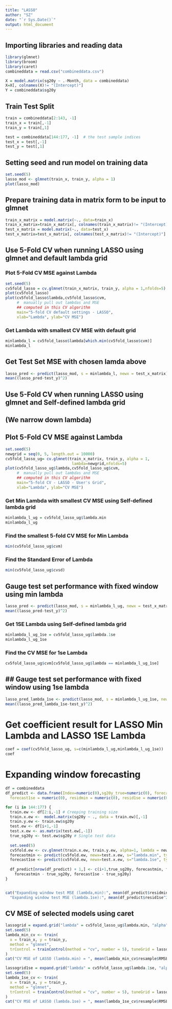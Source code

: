 ```yaml
---
title: "LASSO"
author: "SZ"
date: "`r Sys.Date()`"
output: html_document
---
```


## Importing libraries and reading data
```r
library(glmnet)
library(broom)
library(caret)
combineddata = read.csv("combineddata.csv")

X = model.matrix(sg20y ~ .-Month, data = combineddata)
X=X[, colnames(X)!= "(Intercept)"] 
Y = combineddata$sg20y
```

## Train Test Split
```r
train = combineddata[2:143, -1]
train_x = train[,-1]
train_y = train[,1]

test = combineddata[144:177, -1]  # the test sample indices
test_x = test[,-1]
test_y = test[,1]

```


## Setting seed and run model on training data
```r
set.seed(5)
lasso_mod <- glmnet(train_x, train_y, alpha = 1)
plot(lasso_mod)
```

## Prepare training data in matrix form to be input to glmnet
```r
train_x_matrix = model.matrix(~., data=train_x)
train_x_matrix=train_x_matrix[, colnames(train_x_matrix)!= "(Intercept)"] 
test_x_matrix = model.matrix(~., data=test_x)
test_x_matrix=test_x_matrix[, colnames(test_x_matrix)!= "(Intercept)"]
```

## Use 5-Fold CV when running LASSO using glmnet and default lambda grid
### Plot 5-Fold CV MSE against Lambda
```r
set.seed(5)
cv5fold_lasso = cv.glmnet(train_x_matrix, train_y, alpha = 1,nfolds=5)
plot(cv5fold_lasso)
plot(cv5fold_lasso$lambda,cv5fold_lasso$cvm, 
     #  manually pull out lambdas and MSE 
     ## computed in this CV algorithm
     main="5-fold CV default settings - LASSO", 
     xlab="Lambda", ylab="CV MSE")
```

### Get Lambda with smallest CV MSE with default grid
```r
minlambda_l = cv5fold_lasso$lambda[which.min(cv5fold_lasso$cvm)]
minlambda_l
```

## Get Test Set MSE with chosen lamda above
```r
lasso_pred <- predict(lasso_mod, s = minlambda_l, newx = test_x_matrix)
mean((lasso_pred-test_y)^2)
```

## Use 5-Fold CV when running LASSO using glmnet and Self-defined lambda grid
## (We narrow down lambda)
## Plot 5-Fold CV MSE against Lambda
```r
set.seed(5)
newgrid = seq(0, 5, length.out = 10000)
cv5fold_lasso_ug= cv.glmnet(train_x_matrix, train_y, alpha = 1, 
                             lambda=newgrid,nfolds=5)
plot(cv5fold_lasso_ug$lambda,cv5fold_lasso_ug$cvm, 
     #  manually pull out lambdas and MSE 
     ## computed in this CV algorithm
     main="5-fold CV - LASSO - User's Grid", 
     xlab="Lambda", ylab="CV MSE")
```

### Get Min Lambda with smallest CV MSE using  Self-defined lambda grid     
```r
minlambda_l_ug = cv5fold_lasso_ug$lambda.min
minlambda_l_ug
```     
 
### Find the smallest 5-fold CV MSE for Min Lambda
```r
min(cv5fold_lasso_ug$cvm)
```

### Find the Standard Error of Lambda
```r
min(cv5fold_lasso_ug$cvsd)
```

## Gauge test set performance with fixed window using min lambda
```r
lasso_pred <- predict(lasso_mod, s = minlambda_l_ug, newx = test_x_matrix)
mean((lasso_pred-test_y)^2)
```

### Get 1SE Lambda using  Self-defined lambda grid     
```r
minlambda_l_ug_1se = cv5fold_lasso_ug$lambda.1se
minlambda_l_ug_1se
```     
### Find the CV MSE for 1se Lambda
```r
cv5fold_lasso_ug$cvm[cv5fold_lasso_ug$lambda == minlambda_l_ug_1se]
```

## ## Gauge test set performance with fixed window using 1se lambda
```r
lasso_pred_lambda_1se <- predict(lasso_mod, s = minlambda_l_ug_1se, newx = test_x_matrix)
mean((lasso_pred_lambda_1se-test_y)^2)
```

# Get coefficient result for LASSO Min Lambda and LASSO 1SE Lambda
```r
coef = coef(cv5fold_lasso_ug, s=c(minlambda_l_ug,minlambda_l_ug_1se))
coef

```

# Expanding window forecasting

```r
df = combineddata
df_predict <- data.frame(Index=numeric(0),sg20y_true=numeric(0), forecastmin =numeric(0), 
  forecast1se = numeric(0), residmin = numeric(0), resid1se = numeric(0))

for (i in 144:177) {
  train.ew <- df[2:i,-1] # Creeping training size
  train.x.ew <-  model.matrix(sg20y ~ ., data = train.ew)[,-1] 
  train.y.ew <- train.ew$sg20y
  test.ew <- df[i+1,-1] 
  test.x.ew <- as.matrix(test.ew[,-1])
  true_sg20y <- test.ew$sg20y # Single test data
  
  set.seed(5)
  cv5fold.ew <- cv.glmnet(train.x.ew, train.y.ew, alpha=1, lambda = newgrid, nfolds = 5, type.measure = "mse")
  forecastmin <- predict(cv5fold.ew, newx=test.x.ew, s="lambda.min", type="response")
  forecast1se <- predict(cv5fold.ew, newx=test.x.ew, s="lambda.1se", type="response")
  
  df_predict[nrow(df_predict) + 1,] <- c(i+1,true_sg20y, forecastmin, forecast1se, 
    forecastmin - true_sg20y, forecast1se - true_sg20y)
} 


cat("Expanding window test MSE (lambda,min):", mean(df_predict$residmin^2),"\n",
  "Expanding window test MSE (lambda.1se):", mean(df_predict$resid1se^2))

```


## CV MSE of selected models using caret

```r
lassogrid = expand.grid("lambda" = cv5fold_lasso_ug$lambda.min, "alpha" = 1)
set.seed(5)
lambda_min_cv <- train(
  x = train_x, y = train_y, 
  method = "glmnet",
  trControl = trainControl(method = "cv", number = 5), tuneGrid = lassogrid
)
cat("CV MSE of LASSO (lambda.min) = ", mean(lambda_min_cv$resample$RMSE^2), "\n")

lassogrid1se = expand.grid("lambda" = cv5fold_lasso_ug$lambda.1se, "alpha" = 1)
set.seed(5)
lambda_1se_cv <- train(
  x = train_x, y = train_y, 
  method = "glmnet",
  trControl = trainControl(method = "cv", number = 5), tuneGrid = lassogrid1se
)
cat("CV MSE of LASSO (lambda.1se) = ", mean(lambda_1se_cv$resample$RMSE^2))

```
